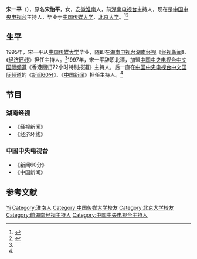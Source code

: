 {{Otheruses|宋一平}}
{{BLPsources|time=2012-03-26T17:27:43+00:00}}
{{expand|time=2016-03-24}}
{{Infobox person
| 图像       = 
| 图像说明   = 
| 姓名       = 宋一平
| 本名       = 
| 出生日期   = 9月21日（生年不详）
| 出生地     = {{CHN}}[[安徽省|安徽省]][[淮南市|淮南市]]
| 死亡日期   = <!-- {{Death date and age|YYYY|MM|DD|YYYY|MM|DD}}（死亡在前，出生在后） -->
| 死亡地     = 
| 居住地     = [[北京市|北京市]]
| 国籍       = {{PRC}}
| 别名       = 
| 种族       = 汉族
| 教育程度   = [[中国传媒大学|中国传媒大学]]<br>[[北京大学|北京大学]]
| 职业       = 主持人
| 活跃时期   = 1995年至今
| 机构       = [[中国中央电视台|中国中央电视台]]
| 电视节目   = 《[[新闻60分|新闻60分]]》<br>《[[中國新聞_(中國中央電視台節目)|中国新闻]]》
| 配偶       = 
| 伴侣       = 
| 子女       = 
| 父母       = 
| 亲属       = 
| 奖项       = 
| 經歷       =
| 网站       = 
}}
'''宋一平'''（{{bd|？|}}），原名'''宋怡平'''，女，[[安徽省|安徽]][[淮南市|淮南]]人，前[[湖南电视台|湖南电视台]]主持人，现在是[[中国中央电视台|中国中央电视台]]主持人，毕业于[[中国传媒大学|中国传媒大学]]、[[北京大学|北京大学]]。<ref name="hab">{{cite web |url=http://money.591hx.com/article/2010-12-07/0000135913s_4.shtml |title=从地方台跳槽央视后大红大紫的女主播 |date=2010-12-07 |accessdate=2012-03-26 |work=和讯 |archive-url=https://web.archive.org/web/20130215023554/http://money.591hx.com/article/2010-12-07/0000135913s_4.shtml |archive-date=2013-02-15 |dead-url=yes }}</ref><ref>{{Cite web|title=宋一平|url=http://tv.cctv.com/2019/04/25/TACT7BuS8So9luZXC73JBIHw190425.shtml|date=2019-04-25|accessdate=2020-12-10|work=央视网|archive-date=2020-02-10|archive-url=https://web.archive.org/web/20200210194335/http://tv.cctv.com/2019/04/25/TACT7BuS8So9luZXC73JBIHw190425.shtml|dead-url=no}}</ref>

== 生平 ==
1995年，宋一平从[[中国传媒大学|中国传媒大学]]毕业，随即在[[湖南电视台|湖南电视台]][[湖南经视|湖南经视]]《[[经视新闻|经视新闻]]》、《[[经济环线|经济环线]]》担任主持人。<ref name="hab"/>1997年，宋一平辞职北漂，加盟[[中国中央电视台中文国际频道|中国中央电视台中文国际频道]]《香港回归72小时特别报道》主持人，后一直在[[中国中央电视台中文国际频道|中国中央电视台中文国际频道]]的《[[新闻60分|新闻60分]]》、《[[中國新聞_(中國中央電視台節目)|中国新闻]]》担任主持人。<ref name="hab"/>

== 节目 ==
=== 湖南经视 ===
*《经视新闻》
*《经济环线》

=== 中国中央电视台 ===
*《新闻60分》
*《中国新闻》

== 参考文献 ==
{{reflist}}

{{Authority control}}
{{DEFAULTSORT:Song宋}}
[[Category:宋姓|Yi]]
[[Category:淮南人|Category:淮南人]]
[[Category:中国传媒大学校友|Category:中国传媒大学校友]]
[[Category:北京大学校友|Category:北京大学校友]]
[[Category:前湖南经视主持人|Category:前湖南经视主持人]]
[[Category:中国中央电视台主持人|Category:中国中央电视台主持人]]
